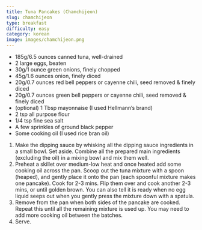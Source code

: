 ```yaml
---
title: Tuna Pancakes (Chamchijeon)
slug: chamchijeon
type: breakfast
difficulty: easy
category: korean
image: images/chamchijeon.png
---
```


<RecipeLayout>

- 185g/6.5 ounces canned tuna, well-drained
- 2 large eggs, beaten
- 30g/1 ounce green onions, finely chopped
- 45g/1.6 ounces onion, finely diced
- 20g/0.7 ounces red bell peppers or cayenne chili, seed removed & finely diced
- 20g/0.7 ounces green bell peppers or cayenne chili, seed removed & finely diced
- (optional) 1 Tbsp mayonnaise (I used Hellmann’s brand)
- 2 tsp all purpose flour
- 1/4 tsp fine sea salt
- A few sprinkles of ground black pepper
- Some cooking oil (I used rice bran oil)

1. Make the dipping sauce by whisking all the dipping sauce ingredients in a small bowl. Set aside. Combine all the prepared main ingredients (excluding the oil) in a mixing bowl and mix them well.
2. Preheat a skillet over medium-low heat and once heated add some cooking oil across the pan. Scoop out the tuna mixture with a spoon (heaped), and gently place it onto the pan (each spoonful mixture makes one pancake). Cook for 2-3 mins. Flip them over and cook another 2-3 mins, or until golden brown. You can also tell it is ready when no egg liquid seeps out when you gently press the mixture down with a spatula.
3. Remove from the pan when both sides of the pancake are cooked. Repeat this until all the remaining mixture is used up. You may need to add more cooking oil between the batches.
4. Serve.

</RecipeLayout>
